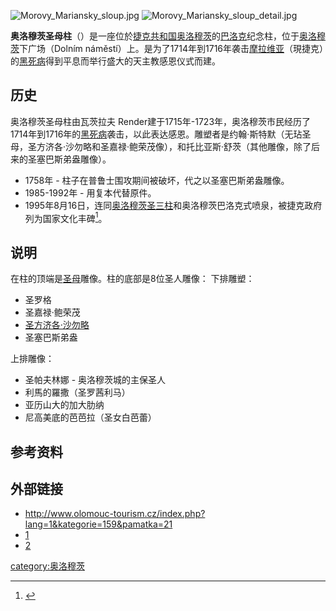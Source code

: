 {{citation style|time=2019-10-30T17:40:08+00:00}}
[[File:Morovy_Mariansky_sloup.jpg|right]]
[[File:Morovy_Mariansky_sloup_detail.jpg|right]]

'''奥洛穆茨圣母柱'''（{{lang-cs|'''Mariánský sloup v Olomouci'''}}）是一座位於[[捷克共和国|捷克共和国]][[奥洛穆茨|奥洛穆茨]]的[[巴洛克|巴洛克]]纪念柱，位于[[奥洛穆茨|奥洛穆茨]]下广场（Dolním náměstí）上。是为了1714年到1716年袭击[[摩拉维亚|摩拉维亚]]（現捷克）的[[黑死病|黑死病]]得到平息而举行盛大的天主教感恩仪式而建。

==历史==
奥洛穆茨圣母柱由瓦茨拉夫 Render建于1715年-1723年，奥洛穆茨市民经历了1714年到1716年的[[黑死病|黑死病]]袭击，以此表达感恩。雕塑者是约翰·斯特默（无玷圣母，圣方济各·沙勿略和圣嘉禄·鲍荣茂像），和托比亚斯·舒茨（其他雕像，除了后来的圣塞巴斯弟盎雕像）。
* 1758年 - 柱子在普鲁士围攻期间被破坏，代之以圣塞巴斯弟盎雕像。
* 1985-1992年 - 用复本代替原件。
* 1995年8月16日，连同[[奥洛穆茨圣三柱|奥洛穆茨圣三柱]]和奥洛穆茨巴洛克式喷泉，被捷克政府列为国家文化丰碑<ref>{{Cite web |url=http://monumnet.npu.cz/chruzemi/list.php?IdCis=NP%2C126 |title=存档副本 |access-date=2010-09-07 |archive-date=2017-05-31 |archive-url=https://web.archive.org/web/20170531121551/http://monumnet.npu.cz/chruzemi/list.php?IdCis=NP%2C126 |dead-url=no }}</ref>。

==说明== 
在柱的顶端是[[圣母|圣母]]雕像。柱的底部是8位圣人雕像：
下排雕塑：
* 圣罗格
* 圣嘉禄·鲍荣茂
*[[圣方济各·沙勿略|圣方济各·沙勿略]] 
* 圣塞巴斯弟盎
上排雕像：
* 圣帕夫林娜 - 奥洛穆茨城的主保圣人
* 利馬的羅撒（圣罗茜利马）
* 亚历山大的加大肋纳
* 尼高美底的芭芭拉（圣女白芭蕾）

==参考资料== 
<references /> 

==外部链接==
* http://www.olomouc-tourism.cz/index.php?lang=1&kategorie=159&pamatka=21 {{Wayback|url=http://www.olomouc-tourism.cz/index.php?lang=1&kategorie=159&pamatka=21 |date=20070926234926 }}
* [http://www.olomouc.cz/view.php?cisloclanku=2002071802] {{Wayback|url=http://www.olomouc.cz/view.php?cisloclanku=2002071802 |date=20160304121123 }}
* [http://phoenix.inf.upol.cz/webtour/plaque_column.html.cz] {{Wayback|url=http://phoenix.inf.upol.cz/webtour/plaque_column.html.cz |date=20070926224611 }}

{{coord|49|35|31.81|N|17|15|10.18|E|type:landmark_region:CZ|display=inline,title}}

[[category:奥洛穆茨|category:奥洛穆茨]]